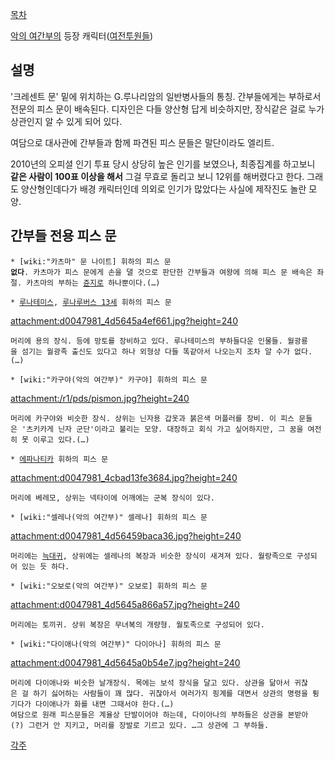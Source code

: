 [[목차]]

[[악의 여간부]]의 등장 캐릭터([[여전투원]]들)

== 설명 ==
'크레센트 문' 밑에 위치하는 G.루나리암의 일반병사들의 통칭. 간부들에게는 부하로서 전문의 피스 문이 배속된다. 디자인은 다들 양산형 답게 비슷하지만, 장식같은 걸로 누가 상관인지 알 수 있게 되어 있다.

여담으로 대사관에 간부들과 함께 파견된 피스 문들은 말단이라도 엘리트.

2010년의 오피셜 인기 투표 당시 상당히 높은 인기를 보였으나, 최종집계를 하고보니 '''같은 사람이 100표 이상을 해서''' 그걸 무효로 돌리고 보니 12위를 해버렸다고 한다. 그래도 양산형인데다가 배경 캐릭터인데 의외로 인기가 많았다는 사실에 제작진도 놀란 모양.

== 간부들 전용 피스 문 ==
 * [wiki:"카츠마" 문 나이트] 휘하의 피스 문
 '''없다'''. 카츠마가 피스 문에게 손을 댈 것으로 판단한 간부들과 여왕에 의해 피스 문 배속은 좌절. 카츠마의 부하는 [[쥰지로]] 하나뿐이다.(…)

 * [[루나테미스]], [[루나루버스 13세]] 휘하의 피스 문
attachment:d0047981_4d5645a4ef661.jpg?height=240
 머리에 용의 장식. 등에 망토를 장비하고 있다. 루나테미스의 부하들다운 인물들. 월광룡을 섬기는 월광족 출신도 있다고 하나 외형상 다들 똑같아서 나오는지 조차 알 수가 없다.(…)

 * [wiki:"카구야(악의 여간부)" 카구야] 휘하의 피스 문
attachment:/r1/pds/pismon.jpg?height=240
 머리에 카구야와 비슷한 장식. 상위는 닌자용 갑옷과 붉은색 머플러를 장비. 이 피스 문들은 '츠키카게 닌자 군단'이라고 불리는 모양. 대장하고 회식 가고 싶어하지만, 그 꿈을 여전히 못 이루고 있다.(…)

 * [[에파나티카]] 휘하의 피스 문
attachment:d0047981_4cbad13fe3684.jpg?height=240
 머리에 베레모, 상위는 넥타이에 어깨에는 군복 장식이 있다.

 * [wiki:"셀레나(악의 여간부)" 셀레나] 휘하의 피스 문
attachment:d0047981_4d56459baca36.jpg?height=240
 머리에는 [[늑대귀]], 상위에는 셀레나의 복장과 비슷한 장식이 새겨져 있다. 월랑족으로 구성되어 있는 듯 하다.

 * [wiki:"오보로(악의 여간부)" 오보로] 휘하의 피스 문
attachment:d0047981_4d5645a866a57.jpg?height=240
 머리에는 토끼귀. 상위 복장은 무녀복의 개량형. 월토족으로 구성되어 있다.

 * [wiki:"다이애나(악의 여간부)" 다이아나] 휘하의 피스 문
attachment:d0047981_4d5645a0b54e7.jpg?height=240
 머리에 다이애나와 비슷한 날개장식. 목에는 보석 장식을 달고 있다. 상관을 닮아서 귀찮은 걸 하기 싫어하는 사람들이 꽤 많다. 귀찮아서 여러가지 핑계를 대면서 상관의 명령을 튕기다가 다이애나가 화를 내면 그때서야 한다.(…)
 여담으로 원래 피스문들은 계율상 단발이어야 하는데, 다이아나의 부하들은 상관을 본받아(?) 그런거 안 지키고, 머리를 장발로 기르고 있다. …그 상관에 그 부하들.

[[각주]]

